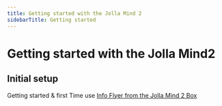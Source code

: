 ```yaml
---
title: Getting started with the Jolla Mind 2
sidebarTitle: Getting started
---
```

# Getting started with the Jolla Mind2
## Initial setup
Getting started & first Time use [Info Flyer from the Jolla Mind 2 Box](https://docs-mind2.s3.cubbit.eu/initial-setup-mind2.pdf)